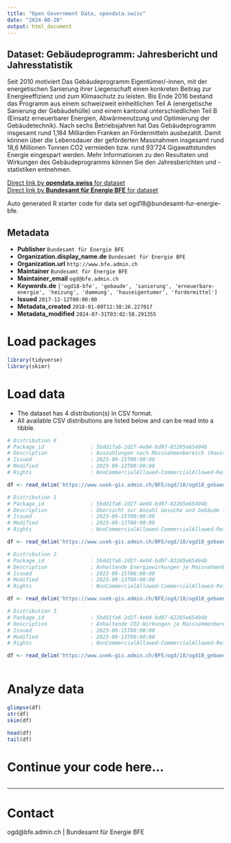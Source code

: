 ```yaml
---
title: "Open Government Data, opendata.swiss"
date: "2024-08-20"
output: html_document
---
```


## Dataset: Gebäudeprogramm: Jahresbericht und Jahresstatistik

Seit 2010 motiviert Das Gebäudeprogramm Eigentümer/-innen, mit der energetischen Sanierung ihrer Liegenschaft einen konkreten Beitrag zur Energieeffizienz und zum Klimaschutz zu leisten. Bis Ende 2016 bestand das Programm aus einem schweizweit einheitlichen Teil A (energetische Sanierung der Gebäudehülle) und einem kantonal unterschiedlichen Teil B (Einsatz erneuerbarer Energien, Abwärmenutzung und Optimierung der Gebäudetechnik).
Nach sechs Betriebsjahren hat Das Gebäudeprogramm insgesamt rund 1,184 Milliarden Franken an Fördermitteln ausbezahlt. Damit können über die Lebensdauer der geförderten Massnahmen insgesamt rund 18,6 Millionen Tonnen CO2 vermieden bzw. rund 93‘724 Gigawattstunden Energie eingespart werden.
Mehr Informationen zu den Resultaten und Wirkungen des Gebäudeprogramms können Sie den Jahresberichten und -statistiken entnehmen.

[Direct link by **opendata.swiss** for dataset](https://opendata.swiss/de/dataset/gebaudeprogramm-jahresbericht-und-jahresstatistik)<br>
[Direct link by **Bundesamt für Energie BFE** for dataset](https://www.dasgebaeudeprogramm.ch/)

Auto generated R starter code for data set ogd18@bundesamt-fur-energie-bfe.

## Metadata

- **Publisher** `Bundesamt für Energie BFE`
- **Organization.display_name.de** `Bundesamt für Energie BFE`
- **Organization.url** `http://www.bfe.admin.ch`
- **Maintainer** `Bundesamt für Energie BFE`
- **Maintainer_email** `ogd@bfe.admin.ch`
- **Keywords.de** `['ogd18-bfe', 'gebaude', 'sanierung', 'erneuerbare-energie', 'heizung', 'dammung', 'hauseigentumer', 'fordermittel']`
- **Issued** `2017-12-12T00:00:00`
- **Metadata_created** `2018-01-09T12:38:26.227017`
- **Metadata_modified** `2024-07-31T03:02:58.291355`


# Load packages

```r

library(tidyverse)
library(skimr)

```

# Load data

-   The dataset has 4 distribution(s) in CSV format.
-   All available CSV distributions are listed below and can be read into a tibble.

```r

# Distribution 0
# Package_id               : 5bdd1fa6-2d27-4e04-bd97-82265e65494b
# Description              : Auszahlungen nach Massnahmenbereich (Haustechnik, Wärmedämmung, Systemsanierung, Neubau, Zentrale Wärmeversorgung, Indirekte Massnahmen) pro Kanton und Berichtsjahr
# Issued                   : 2023-09-15T00:00:00
# Modified                 : 2023-09-13T00:00:00
# Rights                   : NonCommercialAllowed-CommercialAllowed-ReferenceRequired

df <- read_delim('https://www.uvek-gis.admin.ch/BFE/ogd/18/ogd18_gebaeudeprogramm_auszahlungen.csv')

# Distribution 1
# Package_id               : 5bdd1fa6-2d27-4e04-bd97-82265e65494b
# Description              : Übersicht zur Anzahl Gesuche und Gebäude für Berichtsjahre (2017 bis 2022) (Projekte zusammengefasst nach Auszahlungsjahr)
# Issued                   : 2023-09-15T00:00:00
# Modified                 : 2023-09-13T00:00:00
# Rights                   : NonCommercialAllowed-CommercialAllowed-ReferenceRequired

df <- read_delim('https://www.uvek-gis.admin.ch/BFE/ogd/18/ogd18_gebaeudeprogramm_anzahl_gesuche.csv')

# Distribution 2
# Package_id               : 5bdd1fa6-2d27-4e04-bd97-82265e65494b
# Description              : Anhaltende Energiewirkungen je Massnahmenbereich (Haustechnik, Wärmedämmung, Systemsanierung, Neubau, Zentrale Wärmeversorgung, Indirekte Massnahmen), seit Start des Gebäudeprogramms (berechnet auf Basis des HFM 2015)
# Issued                   : 2023-09-15T00:00:00
# Modified                 : 2023-09-13T00:00:00
# Rights                   : NonCommercialAllowed-CommercialAllowed-ReferenceRequired

df <- read_delim('https://www.uvek-gis.admin.ch/BFE/ogd/18/ogd18_gebaeudeprogramm_energiewirkung.csv')

# Distribution 3
# Package_id               : 5bdd1fa6-2d27-4e04-bd97-82265e65494b
# Description              : Anhaltende CO2-Wirkungen je Massnahmenbereich (Haustechnik, Wärmedämmung, Systemsanierung, Neubau, Zentrale Wärmeversorgung, Indirekte Massnahmen), seit Start des Gebäudeprogramms (berechnet auf Basis des HFM 2015)
# Issued                   : 2023-09-15T00:00:00
# Modified                 : 2023-09-13T00:00:00
# Rights                   : NonCommercialAllowed-CommercialAllowed-ReferenceRequired

df <- read_delim('https://www.uvek-gis.admin.ch/BFE/ogd/18/ogd18_gebaeudeprogramm_co2wirkung.csv')



```

# Analyze data

```r

glimpse(df)
str(df)
skim(df)

head(df)
tail(df)

```

# Continue your code here...

```r

```

------------------------------------------------------------------------

# Contact

ogd@bfe.admin.ch | Bundesamt für Energie BFE
